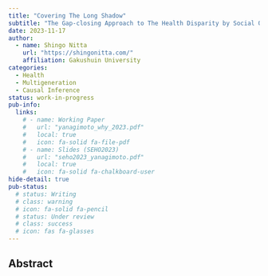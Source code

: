 ```yaml
---
title: "Covering The Long Shadow"
subtitle: "The Gap-closing Approach to The Health Disparity by Social Origin of Child’s Education"
date: 2023-11-17
author:
  - name: Shingo Nitta
    url: "https://shingonitta.com/"
    affiliation: Gakushuin University
categories:
  - Health
  - Multigeneration
  - Causal Inference
status: work-in-progress
pub-info:
  links:
    # - name: Working Paper
    #   url: "yanagimoto_why_2023.pdf"
    #   local: true
    #   icon: fa-solid fa-file-pdf
    # - name: Slides (SEHO2023)
    #   url: "seho2023_yanagimoto.pdf"
    #   local: true
    #   icon: fa-solid fa-chalkboard-user
hide-detail: true
pub-status: 
  # status: Writing
  # class: warning
  # icon: fa-solid fa-pencil
  # status: Under review
  # class: success
  # icon: fas fa-glasses
---
```


<!-- [{{< fa file-pdf >}} Working Paper](yanagimoto_why_2023.pdf) &nbsp;
[ {{< fa chalkboard-teacher >}} Slides (SEHO2023)](seho2023_yanagimoto.pdf) -->

## Abstract

<!-- hoge -->

